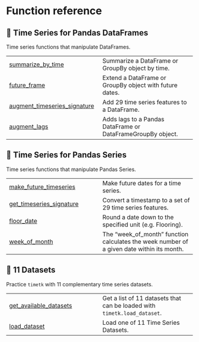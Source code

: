# Function reference

## 🐼 Time Series for Pandas DataFrames

Time series functions that manipulate DataFrames.

| | |
| --- | --- |
| [summarize_by_time](summarize_by_time.qmd#timetk.summarize_by_time) | Summarize a DataFrame or GroupBy object by time. |
| [future_frame](future_frame.qmd#timetk.future_frame) | Extend a DataFrame or GroupBy object with future dates. |
| [augment_timeseries_signature](augment_timeseries_signature.qmd#timetk.augment_timeseries_signature) | Add 29 time series features to a DataFrame. |
| [augment_lags](augment_lags.qmd#timetk.augment_lags) | Adds lags to a Pandas DataFrame or DataFrameGroupBy object. |

## 🐼 Time Series for Pandas Series

Time series functions that manipulate Pandas Series.

| | |
| --- | --- |
| [make_future_timeseries](make_future_timeseries.qmd#timetk.make_future_timeseries) | Make future dates for a time series. |
| [get_timeseries_signature](get_timeseries_signature.qmd#timetk.get_timeseries_signature) | Convert a timestamp to a set of 29 time series features. |
| [floor_date](floor_date.qmd#timetk.floor_date) | Round a date down to the specified unit (e.g. Flooring). |
| [week_of_month](week_of_month.qmd#timetk.week_of_month) | The "week_of_month" function calculates the week number of a given date within its month. |

## 💾 11 Datasets

Practice `timetk` with 11 complementary time series datasets.

| | |
| --- | --- |
| [get_available_datasets](get_available_datasets.qmd#timetk.datasets.get_datasets.get_available_datasets) | Get a list of 11 datasets that can be loaded with `timetk.load_dataset`. |
| [load_dataset](load_dataset.qmd#timetk.datasets.get_datasets.load_dataset) | Load one of 11 Time Series Datasets. |